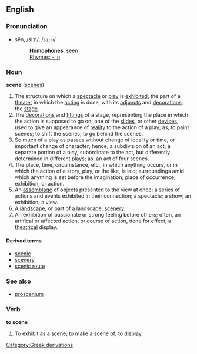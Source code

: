 ==English==

===Pronunciation===
*sēn, /siːn/, /<tt>si:n</tt>/
*:'''Homophones''': [[seen]]
*:[[Rhymes:English:-iːn|Rhymes: -iːn]]

===Noun===
'''scene''' ([[scenes]])

#The structure on which a [[spectacle]] or [[play]] is [[exhibit]]ed; the part of a [[theater]] in which the [[acting]] is done, with its [[adjuncts]] and [[decoration]]s; the [[stage]].
#The [[decoration]]s and [[fitting]]s of a stage, representing the place in which the action is supposed to go on; one of the [[slide]]s, or other [[device]]s, used to give an appearance of [[reality]] to the action of a play; as, to paint scenes; to shift the scenes; to go behind the scenes.
#So much of a play as passes without change of locality or time, or important change of character; hence, a subdivision of an act; a separate portion of a play, subordinate to the act, but differently determined in different plays; as, an act of four scenes.
#The place, time, circumstance, etc., in which anything occurs, or in which the action of a story, play, or the like, is laid; surroundings amid which anything is set before the imagination; place of occurrence, exhibition, or action.
#An [[assemblage]] of objects presented to the view at once; a series of actions and events exhibited in their connection; a spectacle; a show; an exhibition; a view.
#A [[landscape]], or part of a landscape; [[scenery]].
#An exhibition of passionate or strong feeling before others; often, an artifical or affected action, or course of action, done for effect; a [[theatrical]] display.

====Derived terms====
*[[scenic]]
*[[scenery]]
*[[scenic route]]

===See also===
*[[proscenium]]

===Verb===

'''to scene'''

#To exhibit as a scene; to make a scene of; to display.
[[Category:Greek derivations]]